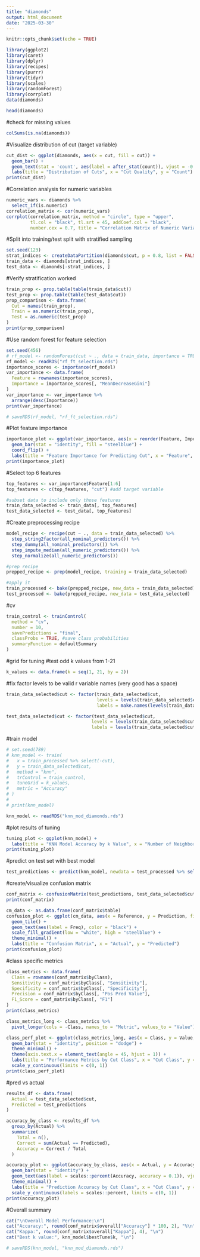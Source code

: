 ```yaml
---
title: "diamonds"
output: html_document
date: "2025-03-30"
---
```


```r
knitr::opts_chunk$set(echo = TRUE)
```

```r
library(ggplot2)
library(caret)
library(dplyr)
library(recipes)
library(purrr)
library(tidyr)
library(scales)
library(randomForest)
library(corrplot)
data(diamonds)
```

```r
head(diamonds)
```
#check for missing values
```r
colSums(is.na(diamonds))
```
#Visualize distribution of cut (target variable)
```r
cut_dist <- ggplot(diamonds, aes(x = cut, fill = cut)) + 
  geom_bar() + 
  geom_text(stat = 'count', aes(label = after_stat(count)), vjust = -0.5) +
  labs(title = "Distribution of Cuts", x = "Cut Quality", y = "Count")
print(cut_dist)
```

#Correlation analysis for numeric variables
```r
numeric_vars <- diamonds %>%
  select_if(is.numeric)
correlation_matrix <- cor(numeric_vars)
corrplot(correlation_matrix, method = "circle", type = "upper",
         tl.col = "black", tl.srt = 45, addCoef.col = "black",
         number.cex = 0.7, title = "Correlation Matrix of Numeric Variables")
```

#Split into training/test split with stratified sampling
```r
set.seed(123)
strat_indices <- createDataPartition(diamonds$cut, p = 0.8, list = FALSE)
train_data <- diamonds[strat_indices, ]
test_data <- diamonds[-strat_indices, ]
```

#Verify stratification worked
```r
train_prop <- prop.table(table(train_data$cut))
test_prop <- prop.table(table(test_data$cut))
prop_comparison <- data.frame(
  Cut = names(train_prop),
  Train = as.numeric(train_prop),
  Test = as.numeric(test_prop)
)
print(prop_comparison)
```

#Use random forest for feature selection
```r
set.seed(456)
# rf_model <- randomForest(cut ~ ., data = train_data, importance = TRUE)
rf_model <- readRDS("rf_ft_selection.rds")
importance_scores <- importance(rf_model)
var_importance <- data.frame(
  Feature = rownames(importance_scores),
  Importance = importance_scores[, "MeanDecreaseGini"]
)
var_importance <- var_importance %>%
  arrange(desc(Importance))
print(var_importance)
```

```r
# saveRDS(rf_model, "rf_ft_selection.rds")
```


#Plot feature importance 
```r
importance_plot <- ggplot(var_importance, aes(x = reorder(Feature, Importance), y = Importance)) +
  geom_bar(stat = "identity", fill = "steelblue") + 
  coord_flip() + 
  labs(title = "Feature Importance for Predicting Cut", x = "Feature", y = "Importance")
print(importance_plot)
```

#Select top 6 features
```r
top_features <- var_importance$Feature[1:6]
top_features <- c(top_features, "cut") #add target variable

#subset data to include only those features
train_data_selected <- train_data[, top_features]
test_data_selected <- test_data[, top_features]
```

#Create preprocessing recipe 
```r
model_recipe <- recipe(cut ~ ., data = train_data_selected) %>%
  step_string2factor(all_nominal_predictors()) %>%
  step_dummy(all_nominal_predictors()) %>%
  step_impute_median(all_numeric_predictors()) %>%
  step_normalize(all_numeric_predictors())

#prep recipe
prepped_recipe <- prep(model_recipe, training = train_data_selected)

#apply it
train_processed <- bake(prepped_recipe, new_data = train_data_selected)
test_processed <- bake(prepped_recipe, new_data = test_data_selected)

```

#cv 
```r
train_control <- trainControl(
  method = "cv",
  number = 10,
  savePredictions = "final",
  classProbs = TRUE, #save class probabilities
  summaryFunction = defaultSummary
)
```

#grid for tuning
#test odd k values from 1-21
```r
k_values <- data.frame(k = seq(1, 21, by = 2)) 
```

#fix factor levels to be valid r variable names (very good has a space)
```r
train_data_selected$cut <- factor(train_data_selected$cut,
                                  levels = levels(train_data_selected$cut),
                                  labels = make.names(levels(train_data_selected$cut)))

test_data_selected$cut <- factor(test_data_selected$cut,
                                levels = levels(train_data_selected$cut),
                                labels = levels(train_data_selected$cut))
```

#train model
```r
# set.seed(789)
# knn_model <- train(
#   x = train_processed %>% select(-cut),
#   y = train_data_selected$cut,
#   method = "knn",
#   trControl = train_control,
#   tuneGrid = k_values,
#   metric = "Accuracy"
# )
# 
# print(knn_model)
```

```r
knn_model <- readRDS("knn_mod_diamonds.rds")
```


#plot results of tuning 
```r
tuning_plot <- ggplot(knn_model) +
  labs(title = "KNN Model Accuracy by k Value", x = "Number of Neighbors", y = "Accuracy")
print(tuning_plot)
```

#predict on test set with best model
```r
test_predictions <- predict(knn_model, newdata = test_processed %>% select(-cut))
```

#create/visualize confusion matrix
```r
conf_matrix <- confusionMatrix(test_predictions, test_data_selected$cut)
print(conf_matrix)

cm_data <- as.data.frame(conf_matrix$table)
confusion_plot <- ggplot(cm_data, aes(x = Reference, y = Prediction, fill = Freq)) +
  geom_tile() +
  geom_text(aes(label = Freq), color = "black") +
  scale_fill_gradient(low = "white", high = "steelblue") +
  theme_minimal() +
  labs(title = "Confusion Matrix", x = "Actual", y = "Predicted")
print(confusion_plot)
```

#class specific metrics
```r
class_metrics <- data.frame(
  Class = rownames(conf_matrix$byClass),
  Sensitivity = conf_matrix$byClass[, "Sensitivity"],
  Specificity = conf_matrix$byClass[, "Specificity"],
  Precision = conf_matrix$byClass[, "Pos Pred Value"],
  F1_Score = conf_matrix$byClass[, "F1"]
)
print(class_metrics)

class_metrics_long <- class_metrics %>%
  pivot_longer(cols = -Class, names_to = "Metric", values_to = "Value")

class_perf_plot <- ggplot(class_metrics_long, aes(x = Class, y = Value, fill = Metric)) +
  geom_bar(stat = "identity", position = "dodge") +
  theme_minimal() +
  theme(axis.text.x = element_text(angle = 45, hjust = 1)) +
  labs(title = "Performance Metrics by Cut Class", x = "Cut Class", y = "Value") +
  scale_y_continuous(limits = c(0, 1))
print(class_perf_plot)
```

#pred vs actual
```r
results_df <- data.frame(
  Actual = test_data_selected$cut,
  Predicted = test_predictions
)

accuracy_by_class <- results_df %>%
  group_by(Actual) %>%
  summarize(
    Total = n(),
    Correct = sum(Actual == Predicted),
    Accuracy = Correct / Total
  )

accuracy_plot <- ggplot(accuracy_by_class, aes(x = Actual, y = Accuracy, fill = Actual)) +
  geom_bar(stat = "identity") +
  geom_text(aes(label = scales::percent(Accuracy, accuracy = 0.1)), vjust = -0.5) +
  theme_minimal() +
  labs(title = "Prediction Accuracy by Cut Class", x = "Cut Class", y = "Accuracy") +
  scale_y_continuous(labels = scales::percent, limits = c(0, 1))
print(accuracy_plot)


```

#Overall summary
```r
cat("\nOverall Model Performance:\n")
cat("Accuracy:", round(conf_matrix$overall["Accuracy"] * 100, 2), "%\n")
cat("Kappa:", round(conf_matrix$overall["Kappa"], 4), "\n")
cat("Best k value:", knn_model$bestTune$k, "\n")
```




```r
# saveRDS(knn_model, "knn_mod_diamonds.rds")
```






